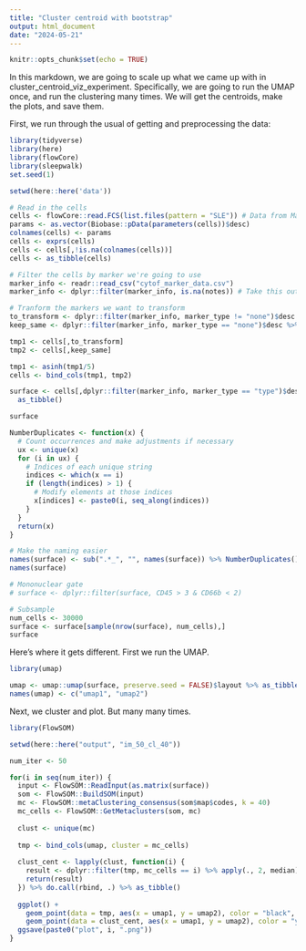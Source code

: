 ```yaml
---
title: "Cluster centroid with bootstrap"
output: html_document
date: "2024-05-21"
---
```


```r
knitr::opts_chunk$set(echo = TRUE)
```

In this markdown, we are going to scale up what we came up with in cluster_centroid_viz_experiment. Specifically, we are going to run the UMAP once, and run the clustering many times. We will get the centroids, make the plots, and save them.

First, we run through the usual of getting and preprocessing the data:

```r
library(tidyverse)
library(here)
library(flowCore)
library(sleepwalk)
set.seed(1)

setwd(here::here('data'))

# Read in the cells
cells <- flowCore::read.FCS(list.files(pattern = "SLE")) # Data from Marie Burns
params <- as.vector(Biobase::pData(parameters(cells))$desc)
colnames(cells) <- params
cells <- exprs(cells) 
cells <- cells[,!is.na(colnames(cells))]
cells <- as_tibble(cells)

# Filter the cells by marker we're going to use
marker_info <- readr::read_csv("cytof_marker_data.csv")
marker_info <- dplyr::filter(marker_info, is.na(notes)) # Take this out later

# Tranform the markers we want to transform
to_transform <- dplyr::filter(marker_info, marker_type != "none")$desc
keep_same <- dplyr::filter(marker_info, marker_type == "none")$desc %>% .[!is.na(.)]

tmp1 <- cells[,to_transform]
tmp2 <- cells[,keep_same]

tmp1 <- asinh(tmp1/5)
cells <- bind_cols(tmp1, tmp2)
```
```r
surface <- cells[,dplyr::filter(marker_info, marker_type == "type")$desc] %>% 
  as_tibble()

surface
```

```r
NumberDuplicates <- function(x) {
  # Count occurrences and make adjustments if necessary
  ux <- unique(x)
  for (i in ux) {
    # Indices of each unique string
    indices <- which(x == i)
    if (length(indices) > 1) {
      # Modify elements at those indices
      x[indices] <- paste0(i, seq_along(indices))
    }
  }
  return(x)
}

# Make the naming easier
names(surface) <- sub(".*_", "", names(surface)) %>% NumberDuplicates()
names(surface)
```

```r
# Mononuclear gate
# surface <- dplyr::filter(surface, CD45 > 3 & CD66b < 2)

# Subsample
num_cells <- 30000
surface <- surface[sample(nrow(surface), num_cells),]
surface
```

Here's where it gets different. First we run the UMAP.

```r
library(umap)

umap <- umap::umap(surface, preserve.seed = FALSE)$layout %>% as_tibble()
names(umap) <- c("umap1", "umap2")
```

Next, we cluster and plot. But many many times.

```r
library(FlowSOM)

setwd(here::here("output", "im_50_cl_40"))

num_iter <- 50

for(i in seq(num_iter)) {
  input <- FlowSOM::ReadInput(as.matrix(surface))
  som <- FlowSOM::BuildSOM(input)
  mc <- FlowSOM::metaClustering_consensus(som$map$codes, k = 40)
  mc_cells <- FlowSOM::GetMetaclusters(som, mc)
  
  clust <- unique(mc)
  
  tmp <- bind_cols(umap, cluster = mc_cells)
  
  clust_cent <- lapply(clust, function(i) {
    result <- dplyr::filter(tmp, mc_cells == i) %>% apply(., 2, median)
    return(result)
  }) %>% do.call(rbind, .) %>% as_tibble()
  
  ggplot() + 
    geom_point(data = tmp, aes(x = umap1, y = umap2), color = "black", alpha = 0.9) +
    geom_point(data = clust_cent, aes(x = umap1, y = umap2), color = "yellow", size = 3)
  ggsave(paste0("plot", i, ".png"))
}

```






